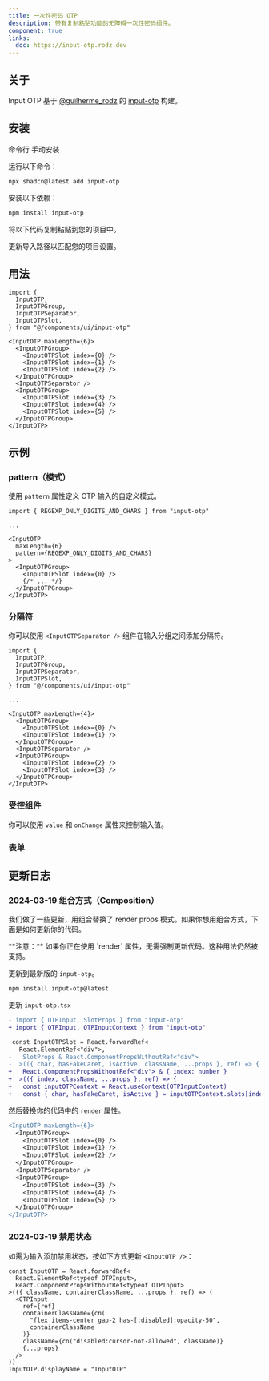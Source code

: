 ```yaml
---
title: 一次性密码 OTP
description: 带有复制粘贴功能的无障碍一次性密码组件。
component: true
links:
  doc: https://input-otp.rodz.dev
---
```


<ComponentPreview name="input-otp-demo" description="一个6位数字输入的 OTP。" />

## 关于

Input OTP 基于 [@guilherme_rodz](https://twitter.com/guilherme_rodz) 的 [input-otp](https://github.com/guilhermerodz/input-otp) 构建。

## 安装

<CodeTabs>

<TabsList>
  <TabsTrigger value="cli">命令行</TabsTrigger>
  <TabsTrigger value="manual">手动安装</TabsTrigger>
</TabsList>
<TabsContent value="cli">

<Steps>

<Step>运行以下命令：</Step>

```bash
npx shadcn@latest add input-otp
```

</Steps>

</TabsContent>

<TabsContent value="manual">

<Steps>

<Step>安装以下依赖：</Step>

```bash
npm install input-otp
```

<Step>将以下代码复制粘贴到您的项目中。</Step>

<ComponentSource name="input-otp" title="components/ui/input-otp.tsx" />

<Step>更新导入路径以匹配您的项目设置。</Step>

</Steps>

</TabsContent>

</CodeTabs>

## 用法

```tsx showLineNumbers
import {
  InputOTP,
  InputOTPGroup,
  InputOTPSeparator,
  InputOTPSlot,
} from "@/components/ui/input-otp"
```

```tsx showLineNumbers
<InputOTP maxLength={6}>
  <InputOTPGroup>
    <InputOTPSlot index={0} />
    <InputOTPSlot index={1} />
    <InputOTPSlot index={2} />
  </InputOTPGroup>
  <InputOTPSeparator />
  <InputOTPGroup>
    <InputOTPSlot index={3} />
    <InputOTPSlot index={4} />
    <InputOTPSlot index={5} />
  </InputOTPGroup>
</InputOTP>
```

## 示例

### pattern（模式）

使用 `pattern` 属性定义 OTP 输入的自定义模式。

<ComponentPreview
  name="input-otp-pattern"
  description="一个带有字母数字模式的 OTP 输入框。"
/>

```tsx showLineNumbers {1,7}
import { REGEXP_ONLY_DIGITS_AND_CHARS } from "input-otp"

...

<InputOTP
  maxLength={6}
  pattern={REGEXP_ONLY_DIGITS_AND_CHARS}
>
  <InputOTPGroup>
    <InputOTPSlot index={0} />
    {/* ... */}
  </InputOTPGroup>
</InputOTP>
```

### 分隔符

你可以使用 `<InputOTPSeparator />` 组件在输入分组之间添加分隔符。

<ComponentPreview
  name="input-otp-separator"
  description="一个带自定义分隔符的 OTP 输入框。"
/>

```tsx showLineNumbers {4,15}
import {
  InputOTP,
  InputOTPGroup,
  InputOTPSeparator,
  InputOTPSlot,
} from "@/components/ui/input-otp"

...

<InputOTP maxLength={4}>
  <InputOTPGroup>
    <InputOTPSlot index={0} />
    <InputOTPSlot index={1} />
  </InputOTPGroup>
  <InputOTPSeparator />
  <InputOTPGroup>
    <InputOTPSlot index={2} />
    <InputOTPSlot index={3} />
  </InputOTPGroup>
</InputOTP>
```

### 受控组件

你可以使用 `value` 和 `onChange` 属性来控制输入值。

<ComponentPreview name="input-otp-controlled" />

### 表单

<ComponentPreview name="input-otp-form" />

## 更新日志

### 2024-03-19 组合方式（Composition）

我们做了一些更新，用组合替换了 render props 模式。如果你想用组合方式，下面是如何更新你的代码。

<Callout className="mt-6">
  **注意：** 如果你正在使用 `render` 属性，无需强制更新代码。这种用法仍然被支持。
</Callout>

<Steps>

<Step>更新到最新版的 `input-otp`。</Step>

```bash
npm install input-otp@latest
```

<Step>更新 `input-otp.tsx`</Step>

```diff showLineNumbers title="input-otp.tsx" {2,8-11}
- import { OTPInput, SlotProps } from "input-otp"
+ import { OTPInput, OTPInputContext } from "input-otp"

 const InputOTPSlot = React.forwardRef<
   React.ElementRef<"div">,
-   SlotProps & React.ComponentPropsWithoutRef<"div">
-  >(({ char, hasFakeCaret, isActive, className, ...props }, ref) => {
+   React.ComponentPropsWithoutRef<"div"> & { index: number }
+  >(({ index, className, ...props }, ref) => {
+   const inputOTPContext = React.useContext(OTPInputContext)
+   const { char, hasFakeCaret, isActive } = inputOTPContext.slots[index]
```

<Step>然后替换你的代码中的 `render` 属性。</Step>

```diff showLineNumbers {2-12}
<InputOTP maxLength={6}>
  <InputOTPGroup>
    <InputOTPSlot index={0} />
    <InputOTPSlot index={1} />
    <InputOTPSlot index={2} />
  </InputOTPGroup>
  <InputOTPSeparator />
  <InputOTPGroup>
    <InputOTPSlot index={3} />
    <InputOTPSlot index={4} />
    <InputOTPSlot index={5} />
  </InputOTPGroup>
</InputOTP>
```

</Steps>

### 2024-03-19 禁用状态

如需为输入添加禁用状态，按如下方式更新 `<InputOTP />`：

```tsx showLineNumbers title="input-otp.tsx" {4,7-11}
const InputOTP = React.forwardRef<
  React.ElementRef<typeof OTPInput>,
  React.ComponentPropsWithoutRef<typeof OTPInput>
>(({ className, containerClassName, ...props }, ref) => (
  <OTPInput
    ref={ref}
    containerClassName={cn(
      "flex items-center gap-2 has-[:disabled]:opacity-50",
      containerClassName
    )}
    className={cn("disabled:cursor-not-allowed", className)}
    {...props}
  />
))
InputOTP.displayName = "InputOTP"
```
